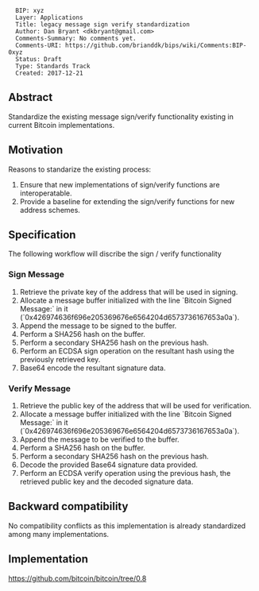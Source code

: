 <pre>
  BIP: xyz
  Layer: Applications
  Title: legacy message sign verify standardization
  Author: Dan Bryant <dkbryant@gmail.com>
  Comments-Summary: No comments yet.
  Comments-URI: https://github.com/brianddk/bips/wiki/Comments:BIP-0xyz
  Status: Draft
  Type: Standards Track
  Created: 2017-12-21
</pre>

==Abstract==

Standardize the existing message sign/verify functionality existing in current Bitcoin implementations.

==Motivation==

Reasons to standarize the existing process:
# Ensure that new implementations of sign/verify functions are interoperatable.
# Provide a baseline for extending the sign/verify functions for new address schemes.

==Specification==

The following workflow will discribe the sign / verify functionality

===Sign Message===

# Retrieve the private key of the address that will be used in signing.
# Allocate a message buffer initialized with the line `Bitcoin Signed Message:` in it (`0x426974636f696e205369676e6564204d6573736167653a0a`).
# Append the message to be signed to the buffer.
# Perform a SHA256 hash on the buffer.
# Perform a secondary SHA256 hash on the previous hash.
# Perform an ECDSA sign operation on the resultant hash using the previously retrieved key.
# Base64 encode the resultant signature data.

===Verify Message===

# Retrieve the public key of the address that will be used for verification.
# Allocate a message buffer initialized with the line `Bitcoin Signed Message:` in it (`0x426974636f696e205369676e6564204d6573736167653a0a`).
# Append the message to be verified to the buffer.
# Perform a SHA256 hash on the buffer.
# Perform a secondary SHA256 hash on the previous hash.
# Decode the provided Base64 signature data provided.
# Perform an ECDSA verify operation using the previous hash, the retrieved public key and the decoded signature data.

==Backward compatibility==

No compatibility conflicts as this implementation is already standardized among many implementations.

==Implementation==

https://github.com/bitcoin/bitcoin/tree/0.8